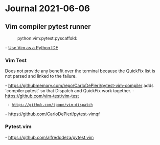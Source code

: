 = Journal 2021-06-06 =

== Vim compiler pytest runner ==
:python:vim:pytest:pyscaffold:

- [[http://liuchengxu.org/posts/use-vim-as-a-python-ide/|Use Vim as a Python IDE]]

=== Vim Test ===

Does not provide any benefit over the terminal because the QuickFix list is not
parsed and linked to the failure.

{{{ vim
packadd vim-test
packadd vim-compiler-pytest
let test#enabled_runners = ["python#pytest"]
let g:pytest_compiler_args = "--ff --junit-xml=junit.xml --vim-quickfix"
let g:test#strategy = 'dispatch'
let g:test#vim#term_position = "right"
compiler pytest
}}}

- https://githubmemory.com/repo/CarloDePieri/pytest-vim-compiler adds `compiler pytest` so that Dispatch and QuickFix work together.
- [[https://github.com/vim-test/vim-test]]
  - [[https://github.com/tpope/vim-dispatch]]
- https://github.com/CarloDePieri/pytest-vimqf

=== Pytest.vim ===

- https://github.com/alfredodeza/pytest.vim
